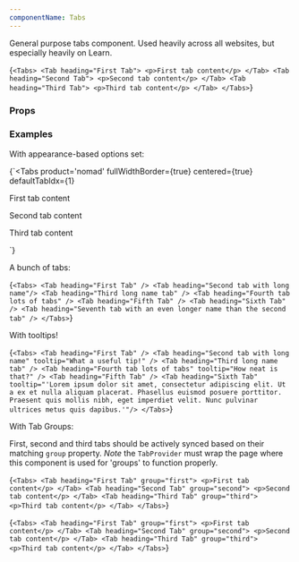 ```yaml
---
componentName: Tabs
---
```


General purpose tabs component. Used heavily across all websites, but especially heavily on Learn.

<LiveComponent>{`<Tabs>
  <Tab heading="First Tab">
    <p>First tab content</p>
  </Tab>
  <Tab heading="Second Tab">
    <p>Second tab content</p>
  </Tab>
  <Tab heading="Third Tab">
    <p>Third tab content</p>
  </Tab>
</Tabs>`}</LiveComponent>

<UsageDetails packageJson={packageJson} />

### Props

<PropsTable props={componentProps} />

### Examples

With appearance-based options set:

<LiveComponent>{`<Tabs
  product='nomad'
  fullWidthBorder={true}
  centered={true}
  defaultTabIdx={1}
>
  <Tab heading="First Tab">
    <p>First tab content</p>
  </Tab>
  <Tab heading="Second Tab">
    <p>Second tab content</p>
  </Tab>
  <Tab heading="Third Tab">
    <p>Third tab content</p>
  </Tab>
</Tabs>`}</LiveComponent>

A bunch of tabs:

<LiveComponent>{`<Tabs>
  <Tab heading="First Tab" />
  <Tab heading="Second tab with long name"/>
  <Tab heading="Third long name tab" />
  <Tab heading="Fourth tab lots of tabs" />
  <Tab heading="Fifth Tab" />
  <Tab heading="Sixth Tab" />
  <Tab heading="Seventh tab with an even longer name than the second tab" />
</Tabs>`}</LiveComponent>

With tooltips!

<LiveComponent>{`<Tabs>
  <Tab heading="First Tab" />
  <Tab heading="Second tab with long name" tooltip="What a useful tip!" />
  <Tab heading="Third long name tab" />
  <Tab heading="Fourth tab lots of tabs" tooltip="How neat is that?" />
  <Tab heading="Fifth Tab" />
  <Tab heading="Sixth Tab" tooltip="'Lorem ipsum dolor sit amet, consectetur adipiscing elit. Ut a ex et nulla aliquam placerat. Phasellus euismod posuere porttitor. Praesent quis mollis nibh, eget imperdiet velit. Nunc pulvinar ultrices metus quis dapibus.'"/>
</Tabs>`}</LiveComponent>

With Tab Groups:

First, second and third tabs should be actively synced based on their matching `group` property. _Note_ the `TabProvider` must wrap the page where this component is used for 'groups' to function properly.

<LiveComponent>{`<Tabs>
  <Tab heading="First Tab" group="first">
    <p>First tab content</p>
  </Tab>
  <Tab heading="Second Tab" group="second">
    <p>Second tab content</p>
  </Tab>
  <Tab heading="Third Tab" group="third">
    <p>Third tab content</p>
  </Tab>
</Tabs>`}</LiveComponent>

<LiveComponent>{`<Tabs>
  <Tab heading="First Tab" group="first">
    <p>First tab content</p>
  </Tab>
  <Tab heading="Second Tab" group="second">
    <p>Second tab content</p>
  </Tab>
  <Tab heading="Third Tab" group="third">
    <p>Third tab content</p>
  </Tab>
</Tabs>`}</LiveComponent>
